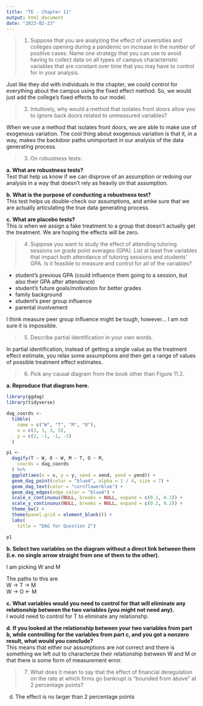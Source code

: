```yaml
---
title: "TE - Chapter 11"
output: html_document
date: "2023-02-23"
---
```

> 1.	Suppose that you are analyzing the effect of universities and colleges opening during a pandemic on increase in the number of positive cases. Name one strategy that you can use to avoid having to collect data on all types of campus characteristic variables that are constant over time that you may have to control for in your analysis.\

Just like they did with individuals in the chapter, we could control for everything about the campus using the fixed effect method. So, we would just add the college's fixed effects to our model. \

> 2.	Intuitively, why would a method that isolates front doors allow you to ignore back doors related to unmeasured variables?\

When we use a method that isolates front doors, we are able to make use of exogenous variation. The cool thing about exogenous variation is that it, in a way, makes the backdoor paths unimportant in our analysis of the data generating process.\

> 3.	On robustness tests:\ 

**a.	What are robustness tests?** \
Test that help us know if we can disprove of an assumption or redoing our analysis in a way that doesn't rely as heavily on that assumption.\

**b.	What is the purpose of conducting a robustness test?** \
This test helps us double-check our assumptions, and amke sure that we are actually articulating the true data generating process.\

**c.	What are placebo tests?**\
This is when we assign a fake treatment to a group that doesn't actually get the treatment. We are hoping the effects will be zero. \

> 4.	Suppose you want to study the effect of attending tutoring sessions on grade point averages (GPA). List at least five variables that impact both attendance of tutoring sessions and students’ GPA. Is it feasible to measure and control for all of the variables?\

- student's previous GPA (could influence them going to a session, but also their GPA after attendance)\
- student's future goals/motivation for better grades\
- family background\
- student's peer group influence\
- parental involvement\
    
I think measure peer group influence might be tough, however... I am not sure it is impossible. \

> 5.	Describe partial identification in your own words.\

In partial identification, instead of getting a single value as the treatment effect estimate, you relax some assumptions and then get a range of values of possible treatment effect estimates. \

> 6.	Pick any causal diagram from the book other than Figure 11.2.\

**a.	Reproduce that diagram here.**\

```r
library(ggdag)
library(tidyverse)

dag_coords <-
  tibble(
    name = c("W", "T", "M", "O"),
    x = c(3, 1, 3, 5),
    y = c(2, -1, -1, -1)
  )

p1 <-
  dagify(T ~ W, O ~ W, M ~ T, O ~ M,
    coords = dag_coords
  ) %>%
  ggplot(aes(x = x, y = y, xend = xend, yend = yend)) +
  geom_dag_point(color = "blue4", alpha = 1 / 4, size = 7) +
  geom_dag_text(color = "cornflowerblue") +
  geom_dag_edges(edge_color = "blue4") +
  scale_x_continuous(NULL, breaks = NULL, expand = c(0.1, 0.1)) +
  scale_y_continuous(NULL, breaks = NULL, expand = c(0.2, 0.2)) +
  theme_bw() +
  theme(panel.grid = element_blank()) +
  labs(
    title = "DAG for Question 2")

p1
```

**b.	Select two variables on the diagram without a direct link between them (i.e. no single arrow straight from one of them to the other).**\

I am picking W and M\

The paths to this are \
W -> T -> M\
W -> O <- M\

**c.	What variables would you need to control for that will eliminate any relationship between the two variables (you might not need any).**\
I would need to control for T to eliminate any relationshp. \

**d.	If you looked at the relationship between your two variables from part b, while controlling for the variables from part c, and you got a nonzero result, what would you conclude?**\
This means that either our assumptions are not correct and there is something we left out to characterize their relationship between W and M or that there is some form of measurement error.\


> 7.	What does it mean to say that the effect of financial deregulation on the rate at which firms go bankrupt is “bounded from above” at 2 percentage points?\

d.	The effect is no larger than 2 percentage points\

